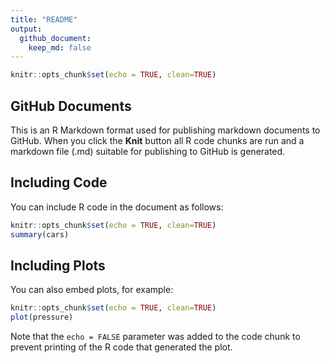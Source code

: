 ```yaml
---
title: "README"
output: 
  github_document:
    keep_md: false
---
```


```r
knitr::opts_chunk$set(echo = TRUE, clean=TRUE)
```

## GitHub Documents

This is an R Markdown format used for publishing markdown documents to GitHub. When you click the **Knit** button all R code chunks are run and a markdown file (.md) suitable for publishing to GitHub is generated.

## Including Code

You can include R code in the document as follows:

```r
knitr::opts_chunk$set(echo = TRUE, clean=TRUE)
summary(cars)
```

## Including Plots

You can also embed plots, for example:

```r
knitr::opts_chunk$set(echo = TRUE, clean=TRUE)
plot(pressure)
```

Note that the `echo = FALSE` parameter was added to the code chunk to prevent printing of the R code that generated the plot.
